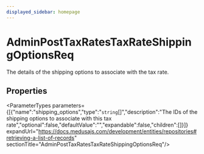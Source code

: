 ```yaml
---
displayed_sidebar: homepage
---
```



# AdminPostTaxRatesTaxRateShippingOptionsReq

The details of the shipping options to associate with the tax rate.

## Properties

<ParameterTypes parameters={[{"name":"shipping_options","type":"`string`[]","description":"The IDs of the shipping options to associate with this tax rate","optional":false,"defaultValue":"","expandable":false,"children":[]}]} expandUrl="https://docs.medusajs.com/development/entities/repositories#retrieving-a-list-of-records" sectionTitle="AdminPostTaxRatesTaxRateShippingOptionsReq"/>
